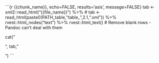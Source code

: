 ```{r {{chunk_name}}, echo=FALSE, results='asis', message=FALSE}
tab <- xml2::read_html("{{file_name}}") %>%
  # tab <- read_html(paste0(PATH_table,"table_",2.1,".xml")) %>%
  rvest::html_nodes("text") %>%
  rvest::html_text()
# Remove blank rows -Pandoc can't deal with them

cat("<p>", tab, "</p>")
```
